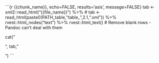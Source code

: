 ```{r {{chunk_name}}, echo=FALSE, results='asis', message=FALSE}
tab <- xml2::read_html("{{file_name}}") %>%
  # tab <- read_html(paste0(PATH_table,"table_",2.1,".xml")) %>%
  rvest::html_nodes("text") %>%
  rvest::html_text()
# Remove blank rows -Pandoc can't deal with them

cat("<p>", tab, "</p>")
```
